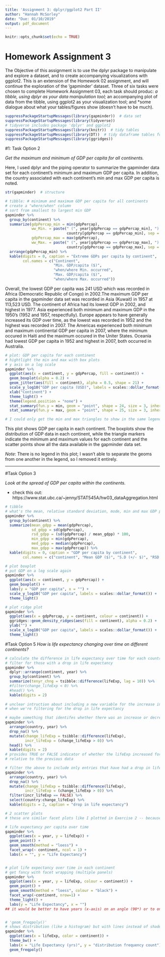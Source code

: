 ```yaml
---
title: 'Assignment 3: dplyr/ggplot2 Part II'
author: "Hannah McSorley"
date: "Due: 01/10/2019"
output: pdf_document
---
```


```r
knitr::opts_chunk$set(echo = TRUE)
```
# Homework Assignment 3

The Objective of this assignment is to use the dplyr package to manipulate and explore a dataset, and to create accompanying visualizations with ggplot2. This is an extension of the Homework 02 assignment, and will continue the exploration of the 'gapminder' dataset. Three of six tasks were chosen to complete Homework Assignment 03, each task should produc:
    *a tibble, using dplyr as your data manipulation tool;
    *an accompanying plot of data from the tibble, using ggplot2 as your visualization tool; and
    *some dialogue about what your tables/figures show (doesn’t have to be much).


```r
suppressPackageStartupMessages(library(gapminder))  # data set
suppressPackageStartupMessages(library(tidyverse))  
# tidyverse includes package 'dplyr' and ggplot2
suppressPackageStartupMessages(library(knitr))  # tidy tables
suppressPackageStartupMessages(library(DT))  # tidy dataframe tables for HTML
suppressPackageStartupMessages(library(ggridges))
```

#1: Task Option 2

_Get the maximum and minimum of GDP per capita for all continents._

Here, I used dplyr and the piping operator to summarize the gapminder data set for each continent's minimum and maximum GDP per capita. In addition, the country associated with each continent's min and max GDP per capita is noted. 

```r
str(gapminder)  # structure

# tibble: # minimum and maximum GDP per capita for all continents
# create a "where/when" column 
# sort from smallest to largest min GDP
gapminder %>% 
  group_by(continent) %>% 
  summarize(gdpPercap_min = min(gdpPercap),
            ww_Min. = paste(" (", year[gdpPercap == gdpPercap_min], ") ", 
                            country[gdpPercap == gdpPercap_min], sep = ""),
            gdpPercap_max = max(gdpPercap), 
            ww_Max. = paste(" (", year[gdpPercap == gdpPercap_max], ") ", 
                            country[gdpPercap == gdpPercap_max], sep = "")) %>% 
  arrange(gdpPercap_min) %>% 
  kable(digits = 0, caption = "Extreme GDPs per capita by continent",
        col.names = c("Continent", 
                      "Min. GDP/capita ($)", 
                      "when/where Min. occurred",
                      "Max. GDP/capita ($)", 
                      "when/where Max. occurred"))

```

Overall, the lowest GDP per capita was 241 USD which was recorded in Africa (Democratic Republic of Congo) in 2002.The maximum GDP per capita in the gapminder data set was recorded in Asia (Kuwait) in 1957 at 113,523 USD. 
The continent of Africa had its lowest GDP in 2002, and highest in 1977. Asia experienced both minimum and maximum GDP in the 1950's (1952 and 1957, respectfully). Europe appears to have generally increased its GDP over time, as the lowest was recorded in 1952 and the highest was recorded in 2007. The Americas experienced both minimum and maximum continental GDP per capita in 2007, where the minimum occured in Haiti and the maximum occured in the Uniter States. Oceania had lowest GDP per capita in 1952 and highest in 2007, both occurred in Australia.     

```r

# plot: GDP per capita for each continent 
# hightlight the min and max with box plots
# y axis on a log scale
gapminder %>%
  ggplot(aes(x = continent, y = gdpPercap, fill = continent)) +
  geom_boxplot(alpha = 0.2) +
  geom_jitter(aes(fill = continent), alpha = 0.5, shape = 21) +
  scale_y_log10("GDP per capita (USD)", labels = scales::dollar_format()) + 
  xlab("Continent") +
  theme_light() +
  theme(legend.position = "none") +
  stat_summary(fun.y = min, geom = "point", shape = 24, size = 3, inherit.aes = TRUE) +
  stat_summary(fun.y = max, geom = "point", shape = 25, size = 3, inherit.aes = TRUE) 

# I could only get the min and max triangles to show in the same legend, which looked weird
```

This plot shows GDP per capita in each continent. The boxplots show the distribution of GDP data in each continent, while the triangle markers indicate the minimum and maximum values for each continent and the scatter points show all the data available in the gapminder data set.

_Note_: There is no legend in this plot; I wasn't able to separate the geoms from one another in the legend, so I removed it entirely.



______________________________________

#Task Option 3

_Look at the spread of GDP per capita within the continents._

* check this out: https://www.stat.ubc.ca/~jenny/STAT545A/hw03_dataAggregation.html

```r
# tibble
# what's the mean, relative standard deviation, mode, min and max GDP per capita?
gapminder %>% 
  group_by(continent) %>% 
  summarize(mean_gdpp = mean(gdpPercap),
            sd_gdpp = sd(gdpPercap),
            rsd_gdpp = (sd(gdpPercap) / mean_gdpp) * 100, 
            min_gdpp = min(gdpPercap),
            med_gdpp = median(gdpPercap),
            max_gdpp = max(gdpPercap)) %>% 
  kable(digits = 0, caption = "GDP per capita by continent",
        col.names = c("continent", "Mean GDP ($)", "S.D (+/- $)", "RSD (+/- %)", "Min ($)", "Median ($)", "Maximum ($)"))

# plot boxplot
# put GDP on a log scale again
gapminder %>% 
  ggplot(aes(x = continent, y = gdpPercap)) +
  geom_boxplot() +
  labs(y = "GDP per capita", x = "") +
  scale_y_log10("GDP per capita", labels = scales::dollar_format()) +
  theme_light()

# plot ridge plot
gapminder %>% 
  ggplot(aes(x = gdpPercap, y = continent, colour = continent)) +
  ggridges::geom_density_ridges(aes(fill = continent), alpha = 0.2) +
  ylab("") +
  scale_x_log10("GDP per capita", labels = scales::dollar_format()) +
  theme_light()
```


#Task Option 5
_How is life expectancy changing over time on different continents?_


```r
# calculate the difference in life expectancy over time for each country
# filter for those with a drop in life expectancy 
gapminder %>% 
  dplyr::arrange(continent, year) %>% 
  group_by(continent) %>% 
  summarize(tenyr_chng = tsibble::difference(lifeExp, lag = 10)) %>% 
  #filter(change_lifeExp < 0) %>% 
  #head() %>%
  kable(digits = 2)
  
# unclear intruction about including a new variable for the increase in life expectancy... 
# when we're filtering for the drop in life expectancy

# maybe something that identifes whether there was an increase or decrease?
gapminder %>% 
  arrange(country, year) %>% 
  drop_na() %>% 
  mutate(change_lifeExp = tsibble::difference(lifeExp),
         incr_lifeExp = (change_lifeExp > 0)) %>%
  head() %>%  
  kable(digits = 2)
# provides TRUE or FALSE indicator of whether the lifeExp increased for that entry,
# relative to the previous data

# filter the above to include only entries that have had a drop in life expectancy
gapminder %>% 
  arrange(country, year) %>% 
  drop_na() %>% 
  mutate(change_lifeExp = tsibble::difference(lifeExp),
         incr_lifeExp = (change_lifeExp > 0)) %>% 
  filter(incr_lifeExp == FALSE) %>% 
  select(country:change_lifeExp) %>% 
  kable(digits = 2, caption = "drop in life expectancy")

# 2 scatter plots
# these are similar facet plots like I plotted in Exercise 2 -- because I like it

# life expectancy per capita over time
gapminder %>%
  ggplot(aes(x = year, y = lifeExp)) + 
  geom_point() +
  geom_smooth(method = "loess") +
  facet_wrap(~ continent, ncol = 1) +
  labs(x = "", y = "Life Expectancy")


# plot life expectancy over time in each continent 
# get fancy with facet wrapping (multiple panels)
gapminder %>%
  ggplot(aes(x = year, y = lifeExp, colour = continent)) + 
  geom_point() + 
  geom_smooth(method = "loess", colour = "black") + 
  facet_wrap(~continent, nrow=1) +
  theme_light() +
  labs(y = "Life Expectancy", x = "")
## it would be better to have years (x-axis) on an angle (90*) or to only show every 20


# 'geom_freqpoly()'
# shows distribution (like a histogram) but with lines instead of shaded bars
gapminder %>% 
  ggplot(aes(x = lifeExp, color = continent)) +
  theme_bw() +
  labs(x = "Life Expectancy (yrs)", y = "distribution frequency count") +
  geom_freqpoly()

```
  




